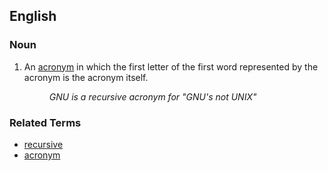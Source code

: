 ==English==

===Noun===

#An [[acronym]] in which the first letter of the first word represented by the acronym is the acronym itself.
#: ''GNU is a recursive acronym for "GNU's not UNIX"''

===Related Terms===

*[[recursive]]
*[[acronym]]